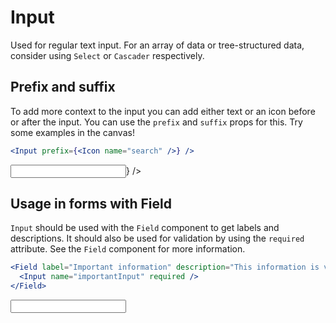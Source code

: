
# Input

Used for regular text input. For an array of data or tree-structured data, consider using `Select` or `Cascader` respectively.

## Prefix and suffix

To add more context to the input you can add either text or an icon before or after the input. You can use the `prefix` and `suffix` props for this. Try some examples in the canvas!

```jsx
<Input prefix={<Icon name="search" />} />
```

<Preview>
  <Input prefix={<Icon name="search" />} />
</Preview>

## Usage in forms with Field

`Input` should be used with the `Field` component to get labels and descriptions. It should also be used for validation by using the `required` attribute. See the `Field` component for more information.

```jsx
<Field label="Important information" description="This information is very important, so you really need to fill it in">
  <Input name="importantInput" required />
</Field>
```

<Preview>
  <Field
    label="Important information"
    description="This information is very important, so you really need to fill it in"
  >
    <Input name="importantInput" required />
  </Field>
</Preview>
<Props of={Input} />

